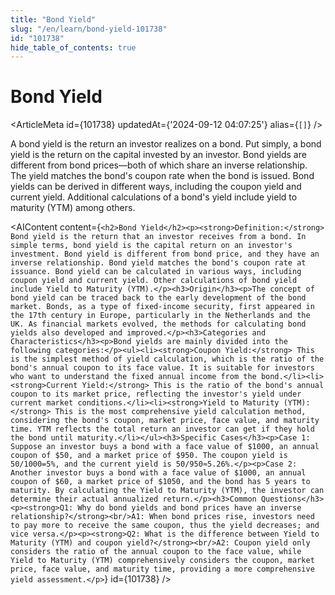 ```yaml
---
title: "Bond Yield"
slug: "/en/learn/bond-yield-101738"
id: "101738"
hide_table_of_contents: true
---
```



# Bond Yield

<ArticleMeta id={101738} updatedAt={'2024-09-12 04:07:25'} alias={`[]`} />
<div className='border-solid border-b border-t-0 my-4 border-[var(--ifm-color-gray-300)]' />

A bond yield is the return an investor realizes on a bond. Put simply, a bond yield is the return on the capital invested by an investor. Bond yields are different from bond prices—both of which share an inverse relationship. The yield matches the bond's coupon rate when the bond is issued. Bond yields can be derived in different ways, including the coupon yield and current yield. Additional calculations of a bond's yield include yield to maturity (YTM) among others.

<AIContent content={`<h2>Bond Yield</h2><p><strong>Definition:</strong> Bond yield is the return that an investor receives from a bond. In simple terms, bond yield is the capital return on an investor's investment. Bond yield is different from bond price, and they have an inverse relationship. Bond yield matches the bond's coupon rate at issuance. Bond yield can be calculated in various ways, including coupon yield and current yield. Other calculations of bond yield include Yield to Maturity (YTM).</p><h3>Origin</h3><p>The concept of bond yield can be traced back to the early development of the bond market. Bonds, as a type of fixed-income security, first appeared in the 17th century in Europe, particularly in the Netherlands and the UK. As financial markets evolved, the methods for calculating bond yields also developed and improved.</p><h3>Categories and Characteristics</h3><p>Bond yields are mainly divided into the following categories:</p><ul><li><strong>Coupon Yield:</strong> This is the simplest method of yield calculation, which is the ratio of the bond's annual coupon to its face value. It is suitable for investors who want to understand the fixed annual income from the bond.</li><li><strong>Current Yield:</strong> This is the ratio of the bond's annual coupon to its market price, reflecting the investor's yield under current market conditions.</li><li><strong>Yield to Maturity (YTM):</strong> This is the most comprehensive yield calculation method, considering the bond's coupon, market price, face value, and maturity time. YTM reflects the total return an investor can get if they hold the bond until maturity.</li></ul><h3>Specific Cases</h3><p>Case 1: Suppose an investor buys a bond with a face value of $1000, an annual coupon of $50, and a market price of $950. The coupon yield is 50/1000=5%, and the current yield is 50/950≈5.26%.</p><p>Case 2: Another investor buys a bond with a face value of $1000, an annual coupon of $60, a market price of $1050, and the bond has 5 years to maturity. By calculating the Yield to Maturity (YTM), the investor can determine their actual annualized return.</p><h3>Common Questions</h3><p><strong>Q1: Why do bond yields and bond prices have an inverse relationship?</strong><br/>A1: When bond prices rise, investors need to pay more to receive the same coupon, thus the yield decreases; and vice versa.</p><p><strong>Q2: What is the difference between Yield to Maturity (YTM) and coupon yield?</strong><br/>A2: Coupon yield only considers the ratio of the annual coupon to the face value, while Yield to Maturity (YTM) comprehensively considers the coupon, market price, face value, and maturity time, providing a more comprehensive yield assessment.</p>`} id={101738} />
